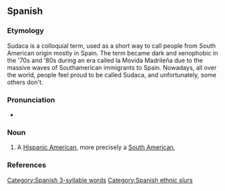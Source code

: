 ==Spanish==

===Etymology===
Sudaca is a colloquial term, used as a short way to call people from South American origin mostly in Spain. 
The term became dark and xenophobic in the '70s and '80s during an era called la Movida Madrileña due to the massive waves of Southamerican immigrants to Spain. Nowadays, all over the world, people feel proud to be called Sudaca, and unfortunately, some others don't.

===Pronunciation===
* {{es-IPA}}

===Noun===
{{es-noun|mf}}

# {{lb|es|Spain|colloquial}} A [[Hispanic American]], more precisely a [[South American]],

===References===
<references/>

[[Category:Spanish 3-syllable words]]
[[Category:Spanish ethnic slurs]]